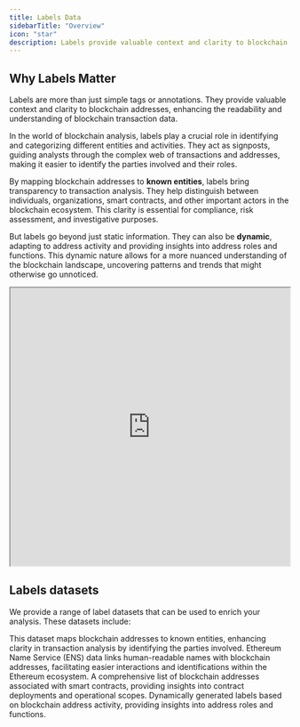 ```yaml
---
title: Labels Data
sidebarTitle: "Overview"
icon: "star"
description: Labels provide valuable context and clarity to blockchain addresses, enhancing the readability and understanding of blockchain transaction data.
---
```


## Why Labels Matter

Labels are more than just simple tags or annotations. They provide valuable context and clarity to blockchain addresses, enhancing the readability and understanding of blockchain transaction data.

In the world of blockchain analysis, labels play a crucial role in identifying and categorizing different entities and activities. They act as signposts, guiding analysts through the complex web of transactions and addresses, making it easier to identify the parties involved and their roles.

By mapping blockchain addresses to **known entities**, labels bring transparency to transaction analysis. They help distinguish between individuals, organizations, smart contracts, and other important actors in the blockchain ecosystem. This clarity is essential for compliance, risk assessment, and investigative purposes.

But labels go beyond just static information. They can also be **dynamic**, adapting to address activity and providing insights into address roles and functions. This dynamic nature allows for a more nuanced understanding of the blockchain landscape, uncovering patterns and trends that might otherwise go unnoticed.

<div>
  <iframe
    src="https://dune.com/embeds/3730609/6274344/"
    width="100%"
    height="500px"
  ></iframe>
</div>

## Labels datasets

We provide a range of label datasets that can be used to enrich your analysis. These datasets include:

<CardGroup cols={2}>
  <Card title="Owner Labels" icon="address-card" href="/data-catalog/spellbook/labels/owners/overview">
    This dataset maps blockchain addresses to known entities, enhancing clarity in transaction analysis by identifying the parties involved.
  </Card>
  <Card title="ENS" icon="network-wired" href="/data-catalog/spellbook/labels/ens-labels">
    Ethereum Name Service (ENS) data links human-readable names with blockchain addresses, facilitating easier interactions and identifications within the Ethereum ecosystem.
  </Card>
  <Card title="Contracts" icon="book" href="/data-catalog/spellbook/labels/address-labels">
    A comprehensive list of blockchain addresses associated with smart contracts, providing insights into contract deployments and operational scopes.
  </Card>
  <Card title="Dynamic" icon="bolt" href="/data-catalog/spellbook/labels/address-labels">
    Dynamically generated labels based on blockchain address activity, providing insights into address roles and functions.
</Card>
</CardGroup>
